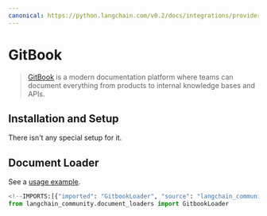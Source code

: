 ```yaml
---
canonical: https://python.langchain.com/v0.2/docs/integrations/providers/gitbook/
---
```


# GitBook

> [GitBook](https://docs.gitbook.com/) is a modern documentation platform where teams can document everything from products to internal knowledge bases and APIs.

## Installation and Setup

There isn't any special setup for it.

## Document Loader

See a [usage example](/docs/integrations/document_loaders/gitbook).

```python
<!--IMPORTS:[{"imported": "GitbookLoader", "source": "langchain_community.document_loaders", "docs": "https://api.python.langchain.com/en/latest/document_loaders/langchain_community.document_loaders.gitbook.GitbookLoader.html", "title": "GitBook"}]-->
from langchain_community.document_loaders import GitbookLoader
```